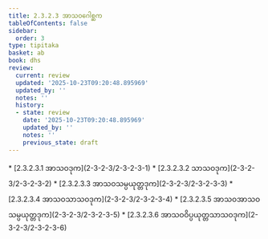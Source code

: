 ```yaml
---
title: 2.3.2.3 အာသဝဂေါစ္ဆက
tableOfContents: false
sidebar:
  order: 3
type: tipitaka
basket: ab
book: dhs
review:
  current: review
  updated: '2025-10-23T09:20:48.895969'
  updated_by: ''
  notes: ''
  history:
  - state: review
    date: '2025-10-23T09:20:48.895969'
    updated_by: ''
    notes: ''
    previous_state: draft
---
```



<ReviewStatus review={frontmatter.review} showDetails={true} />

<HypothesisAnnotation frontmatter={frontmatter} />

<DynamicBreadcrumb />



<TableOfContents book="dhs" section="2.3.2.3">
* [2.3.2.3.1 အာသဝဒုက](2-3-2-3/2-3-2-3-1)
* [2.3.2.3.2 သာသဝဒုက](2-3-2-3/2-3-2-3-2)
* [2.3.2.3.3 အာသဝသမ္ပယုတ္တဒုက](2-3-2-3/2-3-2-3-3)
* [2.3.2.3.4 အာသဝသာသဝဒုက](2-3-2-3/2-3-2-3-4)
* [2.3.2.3.5 အာသဝအာသဝသမ္ပယုတ္တဒုက](2-3-2-3/2-3-2-3-5)
* [2.3.2.3.6 အာသဝဝိပ္ပယုတ္တသာသဝဒုက](2-3-2-3/2-3-2-3-6)
</TableOfContents>